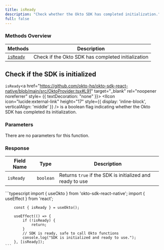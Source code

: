 ```yaml
---
title: isReady
description: "Check whether the Okto SDK has completed initialization."
full: false
---
```




### Methods Overview

| Methods                           | Description                                |                 
|-----------------------------------|--------------------------------------------|
| [`isReady`](#check-if-the-sdk-is-initialized)   | Check if the Okto SDK has completed initialization |

<div className="method-box">

## Check if the SDK is initialized

`isReady`<a href="https://github.com/okto-hq/okto-sdk-react-native/blob/main/src/OktoProvider.tsx#L91" target="_blank" rel="noopener noreferrer" style= {{ textDecoration: "none" }}> <IIcon icon="lucide:external-link" height="17" style={{ display: 'inline-block', verticalAlign: 'middle' }} /></a> is a boolean flag indicating whether the Okto SDK has completed its initialization.

### Parameters

There are no parameters for this function.

### Response

<Callout title="Response">

| Field Name | Type      | Description                                                                 |
|------------|-----------|-----------------------------------------------------------------------------|
| `isReady`  | `boolean` | Returns `true` if the SDK is initialized and ready to use | 

</Callout>

<Accordions>
<Accordion title="Example">
<Tabs items={['Typescript']}>
  <Tab value="Typescript">
    ```typescript
        import { useOkto } from 'okto-sdk-react-native';
        import { useEffect } from 'react';

        const { isReady } = useOkto();

        useEffect(() => {
            if (!isReady) { 
                return; 
            }
            // SDK is ready, safe to call Okto functions
            console.log("SDK is initialized and ready to use.");
        }, [isReady]);
    ```
  </Tab>
</Tabs>
</Accordion>
</Accordions>

</div>
